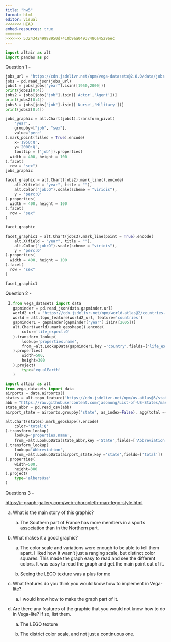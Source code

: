 ```yaml
---
title: "hw5"
format: html
editor: visual
<<<<<<< HEAD
embed-resources: true
=======
>>>>>>> 532434249998950d7410b9aa04937486a45296ec
---
```


```python
import altair as alt
import pandas as pd
```

Question 1 -

```python
jobs_url = "https://cdn.jsdelivr.net/npm/vega-datasets@2.8.0/data/jobs.json"
jobs = pd.read_json(jobs_url)
jobs1 = jobs[jobs["year"].isin([1950,2000])]
print(jobs1[0:4])
jobs2 = jobs[jobs["job"].isin(['Actor','Agent'])]
print(jobs2[0:4])
jobs3 = jobs[jobs["job"].isin(['Nurse','Military'])]
print(jobs3[0:4])
```

```python
jobs_graphic = alt.Chart(jobs1).transform_pivot(
    'year',
    groupby=["job", "sex"],
    value='perc'
).mark_point(filled = True).encode(
    x='1950:Q',
    y='2000:Q',
    tooltip = ['job']).properties(
  width = 400, height = 100
).facet(
  row = "sex")
jobs_graphic
```

```python
facet_graphic = alt.Chart(jobs2).mark_line().encode(
    alt.X(field = "year", title = ""),
    alt.Color("job:O").scale(scheme = "viridis"),
    y = 'perc:Q'
).properties(
  width = 400, height = 100
).facet(
  row = "sex"
)

facet_graphic
```

```python
facet_graphic1 = alt.Chart(jobs3).mark_line(point = True).encode(
    alt.X(field = "year", title = ""),
    alt.Color("job:O").scale(scheme = "viridis"),
    y = 'perc:Q'
).properties(
  width = 400, height = 100
).facet(
  row = "sex"
)

facet_graphic1
```

Question 2 -

1.  <div>

    ```python
    from vega_datasets import data
    gapminder = pd.read_json(data.gapminder.url)
    world2_url = 'https://cdn.jsdelivr.net/npm/world-atlas@2/countries-110m.json'
    world = alt.topo_feature(world2_url, feature='countries')
    gapminder1 = gapminder[gapminder["year"].isin([2005])]
    alt.Chart(world).mark_geoshape().encode(
        color='life_expect:Q'
    ).transform_lookup(
        lookup='properties.name',
        from_=alt.LookupData(gapminder1,key ='country',fields=['life_expect'])
    ).properties(
        width=500,
        height=300
    ).project(
        type='equalEarth'
    )
    ```

    </div>

```python
import altair as alt
from vega_datasets import data
airports = data.airports()
states = alt.topo_feature('https://cdn.jsdelivr.net/npm/us-atlas@3/states-10m.json', feature = 'states')
abb = "https://raw.githubusercontent.com/jasonong/List-of-US-States/master/states.csv"
state_abbr = pd.read_csv(abb)
airport_state = airports.groupby("state", as_index=False). agg(total =('state','count'))

alt.Chart(states).mark_geoshape().encode(
    color='total:Q'
).transform_lookup(
    lookup='properties.name',
    from_=alt.LookupData(state_abbr,key ='State',fields=['Abbreviation'])
).transform_lookup(
    lookup='Abbreviation',
    from_=alt.LookupData(airport_state,key ='state',fields=['total'])
).properties(
    width=500,
    height=300
).project(
    type='albersUsa'
)
```

Questions 3 -

<https://r-graph-gallery.com/web-choropleth-map-lego-style.html>

a.  What is the main story of this graphic?

    a.  The Southern part of France has more members in a sports association than in the Northern part.

b.  What makes it a good graphic?

    a.  The color scale and variations were enough to be able to tell them apart. I liked how it wasn't just a ranging scale, but distinct color squares. This made the graph easy to read and see the different colors. It was easy to read the graph and get the main point out of it.

    b.  Seeing the LEGO texture was a plus for me

c.  What features do you think you would know how to implement in Vega-lite?

    a.  I would know how to make the graph part of it.

d.  Are there any features of the graphic that you would not know how to do in Vega-lite? If so, list them.

    a.  The LEGO texture

    b.  The district color scale, and not just a continuous one.

